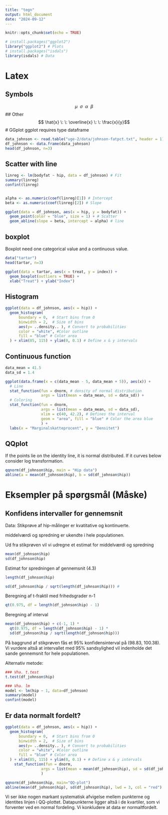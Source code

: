 ```yaml
---
title: "tegn"
output: html_document
date: "2024-09-12"
---
```


```r
knitr::opts_chunk$set(echo = TRUE)
```

```r
# install.packages("ggplot2")
library("ggplot2") # Plots
# install.packages("isdals")
library(isdals) # Data

```

# Latex

## Symbols
$$ \mu \: \:  \sigma \: \: \alpha \: \: \beta $$
## Other
$$ \hat{x} \: \: \overline{x} \: \: \frac{x}{y}$$
# GGplot
ggplot requires type dataframe
```r
data_johnson <- read.table("uge-2/data/johnson-fatpct.txt", header = 1)
df_johnson <- data.frame(data_johnson)
head(df_johnson, n=3)
```

## Scatter with line
```r
linreg <- lm(bodyfat ~ hip, data = df_johnson) # Fit
summary(linreg)
confint(linreg)


alpha <- as.numeric(coef(linreg)[1]) # Intercept
beta <- as.numeric(coef(linreg)[2]) # Slope

ggplot(data = df_johnson, aes(x = hip, y = bodyfat)) + 
  geom_point(color = "blue", size = 1) + # Scatter
  geom_abline(slope = beta, intercept = alpha) # line
```
## boxplot
Boxplot need one categorical value and a continuous value.
```r
data("tartar")
head(tartar, n=3)

ggplot(data = tartar, aes(x = treat, y = index)) +
  geom_boxplot(outliers = TRUE) + 
  xlab("Treat") + ylab("Index")

```


## Histogram
```r
ggplot(data = df_johnson, aes(x = hip)) + 
  geom_histogram(
      boundary = 0,  # Start bins from 0 
      binwidth = 2,  # Size of bins
      aes(y= ..density.. ), # Convert to probabilities
      color = "white", #Color outline
      fill = "blue" # Color area
  ) + xlim(85, 115) + ylim(0, 0.1) # Define x & y intervals
```

## Continuous function

```r
data_mean = 41.5 
data_sd = 1.4

ggplot(data.frame(x = c(data_mean - 5, data_mean + 5)), aes(x)) +
  # Line
  stat_function(fun = dnorm, # density of normal distribution
                args = list(mean = data_mean, sd = data_sd)) + 
  # Coloring
  stat_function(fun = dnorm, 
                args = list(mean = data_mean, sd = data_sd),
                xlim = c(40, 42.2), # Defines the interval
                geom = "area", fill = "blue" # Color the area blue
                ) +
  labs(x = "Marginalskatteprocent", y = "Densitet")
```


## QQplot
If the points lie on the identity line, it is normal distributed. If it curves below consider log transformation.

```r
qqnorm(df_johnson$hip, main = "Hip data")
abline(a = mean(df_johnson$hip), b = sd(df_johnson$hip))
```
# Eksempler på spørgsmål (Måske)
## Konfidens intervaller for gennemsnit
Data: Stikprøve af hip-målinger er kvatitative og kontinuerte.

middelværdi og spredning er ukendte i hele populationen.

Ud fra stikprøven vil vi udregne et estimat for middelværdi og spredning

```r
mean(df_johnson$hip)
sd(df_johnson$hip)
```

Estimat for spredningen af gennemsnit (4.3)

```r
length(df_johnson$hip)

sd(df_johnson$hip / sqrt(length(df_johnson$hip))) # 
```
Beregning af t-fraktil med frihedsgrader n-1
```r
qt(0.975, df = length(df_johnson$hip) - 1)
```
Beregning af interval

```r
mean(df_johnson$hip) + c(-1, 1) *
  qt(0.975, df = length(df_johnson$hip) - 1) *
  sd(df_johnson$hip / sqrt(length(df_johnson$hip)))
```
På baggrund af stikprøven fås et 95% konfidensinterval på (98.83, 100.38). Vi vurdere altså at intervallet med 95% sandsylighed vil indenholde det sande gennemsnit for hele populationen.

Alternativ metode:

```r
### Vha. t.test
t.test(df_johnson$hip)

### Vha. lm
model <- lm(hip ~ 1, data=df_johnson)
summary(model)
confint(model)
```

## Er data normalt fordelt?

```r
ggplot(data = df_johnson, aes(x = hip)) + 
  geom_histogram(
      boundary = 0,  # Start bins from 0 
      binwidth = 2,  # Size of bins
      aes(y= ..density.. ), # Convert to probabilities
      color = "white", #Color outline
      fill = "blue" # Color area
  ) + xlim(85, 115) + ylim(0, 0.1) + # Define x & y intervals
    stat_function(fun = dnorm, 
                args = list(mean = mean(df_johnson$hip), sd = sd(df_johnson$hip)),
                ) 

qqnorm(df_johnson$hip, main="QQ-plot")
abline(mean(df_johnson$hip), sd(df_johnson$hip), lwd = 3, col = "red")
```
Vi ser ikke nogen markant systematisk afvigelse mellem punkterne og identites linjen i QQ-plottet. Datapunkterne ligger altså i de kvartiler, som vi forventer ved en normal fordeling. Vi konkludere at data er normaltfordelt.







